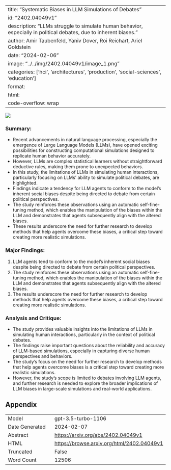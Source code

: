 
---
title: "Systematic Biases in LLM Simulations of Debates"
id: "2402.04049v1"
description: "LLMs struggle to simulate human behavior, especially in political debates, due to inherent biases."
author: Amir Taubenfeld, Yaniv Dover, Roi Reichart, Ariel Goldstein
date: "2024-02-06"
image: "../../img/2402.04049v1/image_1.png"
categories: ['hci', 'architectures', 'production', 'social-sciences', 'education']
format:
  html:
    code-overflow: wrap
---

![](../../img/2402.04049v1/image_1.png)

### Summary:
- Recent advancements in natural language processing, especially the emergence of Large Language Models (LLMs), have opened exciting possibilities for constructing computational simulations designed to replicate human behavior accurately.
- However, LLMs are complex statistical learners without straightforward deductive rules, making them prone to unexpected behaviors.
- In this study, the limitations of LLMs in simulating human interactions, particularly focusing on LLMs’ ability to simulate political debates, are highlighted.
- Findings indicate a tendency for LLM agents to conform to the model’s inherent social biases despite being directed to debate from certain political perspectives.
- The study reinforces these observations using an automatic self-fine-tuning method, which enables the manipulation of the biases within the LLM and demonstrates that agents subsequently align with the altered biases.
- These results underscore the need for further research to develop methods that help agents overcome these biases, a critical step toward creating more realistic simulations.

### Major Findings:
1. LLM agents tend to conform to the model’s inherent social biases despite being directed to debate from certain political perspectives.
2. The study reinforces these observations using an automatic self-fine-tuning method, which enables the manipulation of the biases within the LLM and demonstrates that agents subsequently align with the altered biases.
3. The results underscore the need for further research to develop methods that help agents overcome these biases, a critical step toward creating more realistic simulations.

### Analysis and Critique:
- The study provides valuable insights into the limitations of LLMs in simulating human interactions, particularly in the context of political debates.
- The findings raise important questions about the reliability and accuracy of LLM-based simulations, especially in capturing diverse human perspectives and behaviors.
- The study's focus on the need for further research to develop methods that help agents overcome biases is a critical step toward creating more realistic simulations.
- However, the study's scope is limited to debates involving LLM agents, and further research is needed to explore the broader implications of LLM biases in large-scale simulations and real-world applications.

## Appendix

|          |          |
|----------|----------|
| Model     | gpt-3.5-turbo-1106       |
| Date Generated     | 2024-02-07       |
| Abstract | [https://arxiv.org/abs/2402.04049v1](https://arxiv.org/abs/2402.04049v1)        |
| HTML     | [https://browse.arxiv.org/html/2402.04049v1](https://browse.arxiv.org/html/2402.04049v1)       |
| Truncated       | False       |
| Word Count       | 12506       |